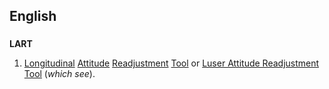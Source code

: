 ==English==

==={{Acronym}}===
'''LART'''
#{{cattag2|slang|computing|facetious}} [[Longitudinal]] [[Attitude]] [[Readjustment]] [[Tool]] or [[Luser Attitude Readjustment Tool]] (''which see'').